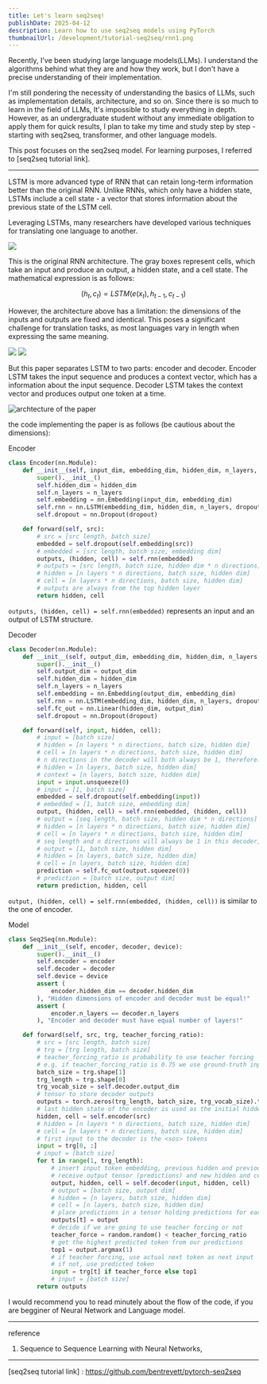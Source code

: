 ```yaml
---
title: Let's learn seq2seq!
publishDate: 2025-04-12
description: Learn how to use seq2seq models using PyTorch
thumbnailUrl: /development/tutorial-seq2seq/rnn1.png
---
```


Recently, I've been studying large language models(LLMs). I understand the algorithms behind what they are and how they work, but I don't have a precise understanding of their implementation.

I'm still pondering the necessity of understanding the basics of LLMs, such as implementation details, architecture, and so on. Since there is so much to learn in the field of LLMs, It's impossible to study everything in depth. However, as an undergraduate student without any immediate obligation to apply them for quick results, I plan to take my time and study step by step - starting with seq2seq, transformer, and other language models.

This post focuses on the seq2seq model. For learning purposes, I referred to [seq2seq tutorial link].

---

LSTM is more advanced type of RNN that can retain long-term information better than the original RNN. Unlike RNNs, which only have a hidden state, LSTMs include a cell state - a vector that stores information about the previous state of the LSTM cell.

Leveraging LSTMs, many researchers have developed various techniques for translating one language to another.

![](/development/tutorial-seq2seq/rnn1.png)

This is the original RNN architecture. The gray boxes represent cells, which take an input and produce an output, a hidden state, and a cell state.
The mathematical expression is as follows:

$$
(h_t, c_t) = LSTM(e(x_{t}), h_{t-1}, c_{t-1})
$$

However, the architecture above has a limitation: the dimensions of the inputs and outputs are fixed and identical. This poses a significant challenge for translation tasks, as most languages vary in length when expressing the same meaning.

![](/development/tutorial-seq2seq/lstm1.png)
![](/development/tutorial-seq2seq/lstm2.png)

But this paper separates LSTM to two parts: encoder and decoder. Encoder LSTM takes the input sequence and produces a context vector, which has a information about the input sequence. Decoder LSTM takes the context vector and produces output one token at a time.


![archtecture of the paper](/development/tutorial-seq2seq/seq2seq1.png)

the code implementing the paper is as follows (be cautious about the dimensions):

Encoder
```python
class Encoder(nn.Module):
    def __init__(self, input_dim, embedding_dim, hidden_dim, n_layers, dropout):
        super().__init__()
        self.hidden_dim = hidden_dim
        self.n_layers = n_layers
        self.embedding = nn.Embedding(input_dim, embedding_dim)
        self.rnn = nn.LSTM(embedding_dim, hidden_dim, n_layers, dropout=dropout)
        self.dropout = nn.Dropout(dropout)

    def forward(self, src):
        # src = [src length, batch size]
        embedded = self.dropout(self.embedding(src))
        # embedded = [src length, batch size, embedding dim]
        outputs, (hidden, cell) = self.rnn(embedded)
        # outputs = [src length, batch size, hidden dim * n directions]
        # hidden = [n layers * n directions, batch size, hidden dim]
        # cell = [n layers * n directions, batch size, hidden dim]
        # outputs are always from the top hidden layer
        return hidden, cell
```

`outputs, (hidden, cell) = self.rnn(embedded)` represents an input and an output of LSTM structure.


Decoder
```python
class Decoder(nn.Module):
    def __init__(self, output_dim, embedding_dim, hidden_dim, n_layers, dropout):
        super().__init__()
        self.output_dim = output_dim
        self.hidden_dim = hidden_dim
        self.n_layers = n_layers
        self.embedding = nn.Embedding(output_dim, embedding_dim)
        self.rnn = nn.LSTM(embedding_dim, hidden_dim, n_layers, dropout=dropout)
        self.fc_out = nn.Linear(hidden_dim, output_dim)
        self.dropout = nn.Dropout(dropout)

    def forward(self, input, hidden, cell):
        # input = [batch size]
        # hidden = [n layers * n directions, batch size, hidden dim]
        # cell = [n layers * n directions, batch size, hidden dim]
        # n directions in the decoder will both always be 1, therefore:
        # hidden = [n layers, batch size, hidden dim]
        # context = [n layers, batch size, hidden dim]
        input = input.unsqueeze(0)
        # input = [1, batch size]
        embedded = self.dropout(self.embedding(input))
        # embedded = [1, batch size, embedding dim]
        output, (hidden, cell) = self.rnn(embedded, (hidden, cell))
        # output = [seq length, batch size, hidden dim * n directions]
        # hidden = [n layers * n directions, batch size, hidden dim]
        # cell = [n layers * n directions, batch size, hidden dim]
        # seq length and n directions will always be 1 in this decoder, therefore:
        # output = [1, batch size, hidden dim]
        # hidden = [n layers, batch size, hidden dim]
        # cell = [n layers, batch size, hidden dim]
        prediction = self.fc_out(output.squeeze(0))
        # prediction = [batch size, output dim]
        return prediction, hidden, cell
```

`output, (hidden, cell) = self.rnn(embedded, (hidden, cell))` is similar to the one of encoder.


Model
```python
class Seq2Seq(nn.Module):
    def __init__(self, encoder, decoder, device):
        super().__init__()
        self.encoder = encoder
        self.decoder = decoder
        self.device = device
        assert (
            encoder.hidden_dim == decoder.hidden_dim
        ), "Hidden dimensions of encoder and decoder must be equal!"
        assert (
            encoder.n_layers == decoder.n_layers
        ), "Encoder and decoder must have equal number of layers!"

    def forward(self, src, trg, teacher_forcing_ratio):
        # src = [src length, batch size]
        # trg = [trg length, batch size]
        # teacher_forcing_ratio is probability to use teacher forcing
        # e.g. if teacher_forcing_ratio is 0.75 we use ground-truth inputs 75% of the time
        batch_size = trg.shape[1]
        trg_length = trg.shape[0]
        trg_vocab_size = self.decoder.output_dim
        # tensor to store decoder outputs
        outputs = torch.zeros(trg_length, batch_size, trg_vocab_size).to(self.device)
        # last hidden state of the encoder is used as the initial hidden state of the decoder
        hidden, cell = self.encoder(src)
        # hidden = [n layers * n directions, batch size, hidden dim]
        # cell = [n layers * n directions, batch size, hidden dim]
        # first input to the decoder is the <sos> tokens
        input = trg[0, :]
        # input = [batch size]
        for t in range(1, trg_length):
            # insert input token embedding, previous hidden and previous cell states
            # receive output tensor (predictions) and new hidden and cell states
            output, hidden, cell = self.decoder(input, hidden, cell)
            # output = [batch size, output dim]
            # hidden = [n layers, batch size, hidden dim]
            # cell = [n layers, batch size, hidden dim]
            # place predictions in a tensor holding predictions for each token
            outputs[t] = output
            # decide if we are going to use teacher forcing or not
            teacher_force = random.random() < teacher_forcing_ratio
            # get the highest predicted token from our predictions
            top1 = output.argmax(1)
            # if teacher forcing, use actual next token as next input
            # if not, use predicted token
            input = trg[t] if teacher_force else top1
            # input = [batch size]
        return outputs
```

I would recommend you to read minutely about the flow of the code, if you are begginer of Neural Network and Language model.

---
reference
1. Sequence to Sequence Learning with Neural Networks,

---
[seq2seq tutorial link] : https://github.com/bentrevett/pytorch-seq2seq
